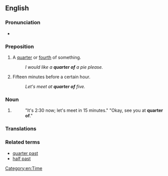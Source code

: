 ==English==
{{rfd|en}}

===Pronunciation===
* {{audio|en|En-au-quarter of.ogg|Audio (AU)}}

===Preposition===
{{en-prep}}

# A [[quarter]] or [[fourth]] of something.
#: ''I would like a '''quarter of''' a pie please.''
# {{lb|en|dated}} {{synonym of|en|quarter to}} Fifteen minutes before a certain hour.
#: ''Let's meet at '''quarter of''' five.''

===Noun===
{{en-noun|-}}

# {{lb|en|dated}} {{synonym of|en|quarter to}}
#: "It's 2:30 now; let's meet in 15 minutes." "Okay, see you at '''quarter of'''."

===Translations===
{{trans-see|quarter to}}

===Related terms===
* [[quarter past]]
* [[half past]]

[[Category:en:Time]]